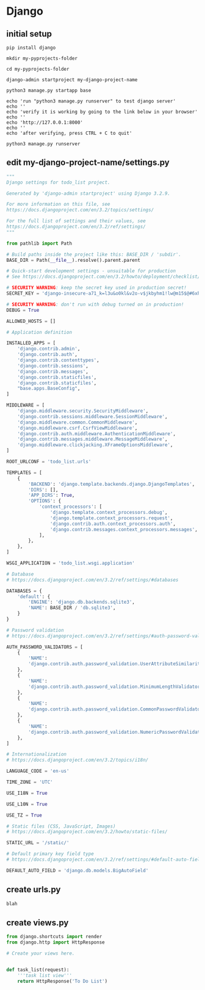 # Django 

## initial setup 

```shell
pip install django

mkdir my-pyprojects-folder

cd my-pyprojects-folder

django-admin startproject my-django-project-name

python3 manage.py startapp base

echo 'run "python3 manage.py runserver" to test django server'
echo ''
echo 'verify it is working by going to the link below in your browser'
echo ''
echo 'http://127.0.0.1:8000'
echo ''
echo 'after verifying, press CTRL + C to quit'

python3 manage.py runserver
```

## edit my-django-project-name/settings.py

```python 
"""
Django settings for todo_list project.

Generated by 'django-admin startproject' using Django 3.2.9.

For more information on this file, see
https://docs.djangoproject.com/en/3.2/topics/settings/

For the full list of settings and their values, see
https://docs.djangoproject.com/en/3.2/ref/settings/
"""

from pathlib import Path

# Build paths inside the project like this: BASE_DIR / 'subdir'.
BASE_DIR = Path(__file__).resolve().parent.parent

# Quick-start development settings - unsuitable for production
# See https://docs.djangoproject.com/en/3.2/howto/deployment/checklist/

# SECURITY WARNING: keep the secret key used in production secret!
SECRET_KEY = 'django-insecure-a71_k=l3u&o0kl&v2o-v$jkbyhm1!lw@m15$@#6xh760_z9i1!'

# SECURITY WARNING: don't run with debug turned on in production!
DEBUG = True

ALLOWED_HOSTS = []

# Application definition

INSTALLED_APPS = [
    'django.contrib.admin',
    'django.contrib.auth',
    'django.contrib.contenttypes',
    'django.contrib.sessions',
    'django.contrib.messages',
    'django.contrib.staticfiles',
    'django.contrib.staticfiles',
    "base.apps.BaseConfig",
]

MIDDLEWARE = [
    'django.middleware.security.SecurityMiddleware',
    'django.contrib.sessions.middleware.SessionMiddleware',
    'django.middleware.common.CommonMiddleware',
    'django.middleware.csrf.CsrfViewMiddleware',
    'django.contrib.auth.middleware.AuthenticationMiddleware',
    'django.contrib.messages.middleware.MessageMiddleware',
    'django.middleware.clickjacking.XFrameOptionsMiddleware',
]

ROOT_URLCONF = 'todo_list.urls'

TEMPLATES = [
    {
        'BACKEND': 'django.template.backends.django.DjangoTemplates',
        'DIRS': [],
        'APP_DIRS': True,
        'OPTIONS': {
            'context_processors': [
                'django.template.context_processors.debug',
                'django.template.context_processors.request',
                'django.contrib.auth.context_processors.auth',
                'django.contrib.messages.context_processors.messages',
            ],
        },
    },
]

WSGI_APPLICATION = 'todo_list.wsgi.application'

# Database
# https://docs.djangoproject.com/en/3.2/ref/settings/#databases

DATABASES = {
    'default': {
        'ENGINE': 'django.db.backends.sqlite3',
        'NAME': BASE_DIR / 'db.sqlite3',
    }
}

# Password validation
# https://docs.djangoproject.com/en/3.2/ref/settings/#auth-password-validators

AUTH_PASSWORD_VALIDATORS = [
    {
        'NAME':
        'django.contrib.auth.password_validation.UserAttributeSimilarityValidator',
    },
    {
        'NAME':
        'django.contrib.auth.password_validation.MinimumLengthValidator',
    },
    {
        'NAME':
        'django.contrib.auth.password_validation.CommonPasswordValidator',
    },
    {
        'NAME':
        'django.contrib.auth.password_validation.NumericPasswordValidator',
    },
]

# Internationalization
# https://docs.djangoproject.com/en/3.2/topics/i18n/

LANGUAGE_CODE = 'en-us'

TIME_ZONE = 'UTC'

USE_I18N = True

USE_L10N = True

USE_TZ = True

# Static files (CSS, JavaScript, Images)
# https://docs.djangoproject.com/en/3.2/howto/static-files/

STATIC_URL = '/static/'

# Default primary key field type
# https://docs.djangoproject.com/en/3.2/ref/settings/#default-auto-field

DEFAULT_AUTO_FIELD = 'django.db.models.BigAutoField'
```


## create urls.py 

```python
blah
```

## create views.py 

```python
from django.shortcuts import render
from django.http import HttpResponse

# Create your views here.


def task_list(request):
    '''task list view'''
    return HttpResponse('To Do List')
```
